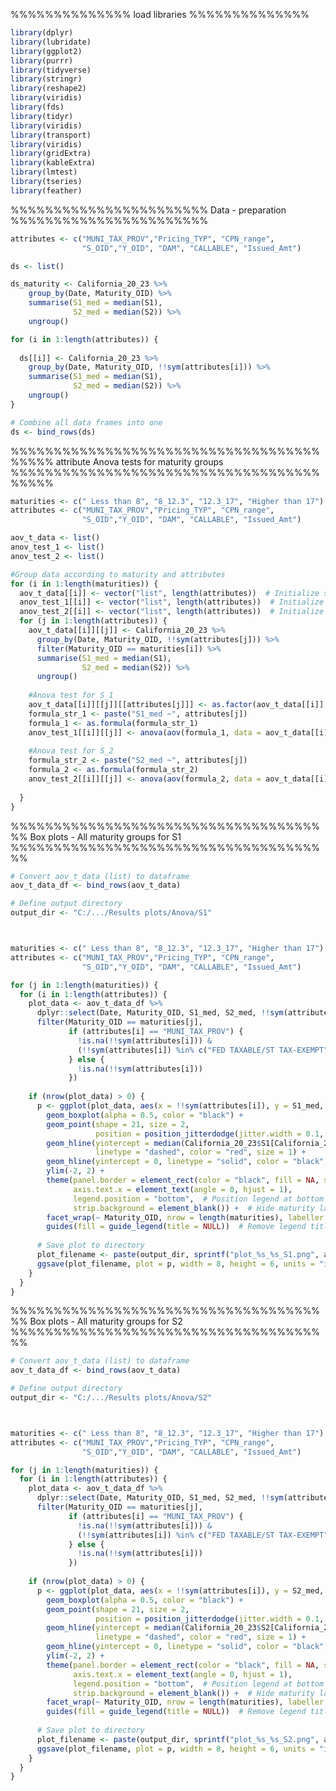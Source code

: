 
%%%%%%%%%%%%%%
load libraries
%%%%%%%%%%%%%%
```{r}
library(dplyr)
library(lubridate)
library(ggplot2)
library(purrr)
library(tidyverse)
library(stringr)
library(reshape2)
library(viridis)
library(fds)
library(tidyr)
library(viridis)
library(transport)
library(viridis)
library(gridExtra)
library(kableExtra)
library(lmtest)
library(tseries)
library(feather)
```


%%%%%%%%%%%%%%%%%%%%%%%
Data - preparation
%%%%%%%%%%%%%%%%%%%%%%%
```{r}

attributes <- c("MUNI_TAX_PROV","Pricing_TYP", "CPN_range",
                "S_OID","Y_OID", "DAM", "CALLABLE", "Issued_Amt")

ds <- list()

ds_maturity <- California_20_23 %>%
    group_by(Date, Maturity_OID) %>%
    summarise(S1_med = median(S1),
              S2_med = median(S2)) %>%
    ungroup()

for (i in 1:length(attributes)) {
 
  ds[[i]] <- California_20_23 %>%
    group_by(Date, Maturity_OID, !!sym(attributes[i])) %>%
    summarise(S1_med = median(S1),
              S2_med = median(S2)) %>%
    ungroup()
}

# Combine all data frames into one
ds <- bind_rows(ds)


```
%%%%%%%%%%%%%%%%%%%%%%%%%%%%%%%%%%%%%%%%%
attribute Anova tests for maturity groups
%%%%%%%%%%%%%%%%%%%%%%%%%%%%%%%%%%%%%%%%%
```{r}
 
maturities <- c(" Less than 8", "8_12.3", "12.3_17", "Higher than 17")
attributes <- c("MUNI_TAX_PROV","Pricing_TYP", "CPN_range",
                "S_OID","Y_OID", "DAM", "CALLABLE", "Issued_Amt")

aov_t_data <- list()
anov_test_1 <- list()
anov_test_2 <- list()

#Group data according to maturity and attributes
for (i in 1:length(maturities)) {
  aov_t_data[[i]] <- vector("list", length(attributes))  # Initialize sublist for the current maturity
  anov_test_1[[i]] <- vector("list", length(attributes))  # Initialize sublist for ANOVA results (S_1)
  anov_test_2[[i]] <- vector("list", length(attributes))  # Initialize sublist for ANOVA results (S_2)
  for (j in 1:length(attributes)) {
    aov_t_data[[i]][[j]] <- California_20_23 %>%
      group_by(Date, Maturity_OID, !!sym(attributes[j])) %>%
      filter(Maturity_OID == maturities[i]) %>%
      summarise(S1_med = median(S1),
                S2_med = median(S2)) %>%
      ungroup()
    
    #Anova test for S_1
    aov_t_data[[i]][[j]][[attributes[j]]] <- as.factor(aov_t_data[[i]][[j]][[attributes[j]]])
    formula_str_1 <- paste("S1_med ~", attributes[j])
    formula_1 <- as.formula(formula_str_1)
    anov_test_1[[i]][[j]] <- anova(aov(formula_1, data = aov_t_data[[i]][[j]]))
    
    #Anova test for S_2
    formula_str_2 <- paste("S2_med ~", attributes[j])
    formula_2 <- as.formula(formula_str_2)
    anov_test_2[[i]][[j]] <- anova(aov(formula_2, data = aov_t_data[[i]][[j]]))
      
  }
}

```
%%%%%%%%%%%%%%%%%%%%%%%%%%%%%%%%%%%%%%
Box plots - All maturity groups for S1
%%%%%%%%%%%%%%%%%%%%%%%%%%%%%%%%%%%%%%
```{r}

# Convert aov_t_data (list) to dataframe
aov_t_data_df <- bind_rows(aov_t_data)

# Define output directory
output_dir <- "C:/.../Results plots/Anova/S1"



maturities <- c(" Less than 8", "8_12.3", "12.3_17", "Higher than 17")
attributes <- c("MUNI_TAX_PROV","Pricing_TYP", "CPN_range",
                "S_OID","Y_OID", "DAM", "CALLABLE", "Issued_Amt")

for (j in 1:length(maturities)) {
  for (i in 1:length(attributes)) {
    plot_data <- aov_t_data_df %>%
      dplyr::select(Date, Maturity_OID, S1_med, S2_med, !!sym(attributes[i])) %>%
      filter(Maturity_OID == maturities[j],
             if (attributes[i] == "MUNI_TAX_PROV") {
               !is.na(!!sym(attributes[i])) &
               (!!sym(attributes[i]) %in% c("FED TAXABLE/ST TAX-EXEMPT", "FED & ST TAX-EXEMPT"))
             } else {
               !is.na(!!sym(attributes[i]))
             })
    
    if (nrow(plot_data) > 0) {
      p <- ggplot(plot_data, aes(x = !!sym(attributes[i]), y = S1_med, fill = !!sym(attributes[i]))) +
        geom_boxplot(alpha = 0.5, color = "black") +
        geom_point(shape = 21, size = 2, 
                   position = position_jitterdodge(jitter.width = 0.1, dodge.width = 0.75)) +
        geom_hline(yintercept = median(California_20_23$S1[California_20_23$Maturity_OID == maturities[j]]), 
                   linetype = "dashed", color = "red", size = 1) + 
        geom_hline(yintercept = 0, linetype = "solid", color = "black", size = 0.1) +
        ylim(-2, 2) +
        theme(panel.border = element_rect(color = "black", fill = NA, size = 1),
              axis.text.x = element_text(angle = 0, hjust = 1),
              legend.position = "bottom",  # Position legend at bottom
              strip.background = element_blank()) +  # Hide maturity labels
        facet_wrap(~ Maturity_OID, nrow = length(maturities), labeller = labeller(Maturity_OID = NULL)) +
        guides(fill = guide_legend(title = NULL))  # Remove legend title
      
      # Save plot to directory
      plot_filename <- paste(output_dir, sprintf("plot_%s_%s_S1.png", attributes[i], maturities[j]), sep = "/")
      ggsave(plot_filename, plot = p, width = 8, height = 6, units = "in", dpi = 300)
    }
  }
}


```


%%%%%%%%%%%%%%%%%%%%%%%%%%%%%%%%%%%%%%
Box plots - All maturity groups for S2
%%%%%%%%%%%%%%%%%%%%%%%%%%%%%%%%%%%%%%
```{r}


# Convert aov_t_data (list) to dataframe
aov_t_data_df <- bind_rows(aov_t_data)

# Define output directory
output_dir <- "C:/.../Results plots/Anova/S2"



maturities <- c(" Less than 8", "8_12.3", "12.3_17", "Higher than 17")
attributes <- c("MUNI_TAX_PROV","Pricing_TYP", "CPN_range",
                "S_OID","Y_OID", "DAM", "CALLABLE", "Issued_Amt")

for (j in 1:length(maturities)) {
  for (i in 1:length(attributes)) {
    plot_data <- aov_t_data_df %>%
      dplyr::select(Date, Maturity_OID, S1_med, S2_med, !!sym(attributes[i])) %>%
      filter(Maturity_OID == maturities[j],
             if (attributes[i] == "MUNI_TAX_PROV") {
               !is.na(!!sym(attributes[i])) &
               (!!sym(attributes[i]) %in% c("FED TAXABLE/ST TAX-EXEMPT", "FED & ST TAX-EXEMPT"))
             } else {
               !is.na(!!sym(attributes[i]))
             })
    
    if (nrow(plot_data) > 0) {
      p <- ggplot(plot_data, aes(x = !!sym(attributes[i]), y = S2_med, fill = !!sym(attributes[i]))) +
        geom_boxplot(alpha = 0.5, color = "black") +
        geom_point(shape = 21, size = 2, 
                   position = position_jitterdodge(jitter.width = 0.1, dodge.width = 0.75)) +
        geom_hline(yintercept = median(California_20_23$S2[California_20_23$Maturity_OID == maturities[j]]), 
                   linetype = "dashed", color = "red", size = 1) + 
        geom_hline(yintercept = 0, linetype = "solid", color = "black", size = 0.1) +
        ylim(-2, 2) +
        theme(panel.border = element_rect(color = "black", fill = NA, size = 1),
              axis.text.x = element_text(angle = 0, hjust = 1),
              legend.position = "bottom",  # Position legend at bottom
              strip.background = element_blank()) +  # Hide maturity labels
        facet_wrap(~ Maturity_OID, nrow = length(maturities), labeller = labeller(Maturity_OID = NULL)) +
        guides(fill = guide_legend(title = NULL))  # Remove legend title
      
      # Save plot to directory
      plot_filename <- paste(output_dir, sprintf("plot_%s_%s_S2.png", attributes[i], maturities[j]), sep = "/")
      ggsave(plot_filename, plot = p, width = 8, height = 6, units = "in", dpi = 300)
    }
  }
}



```





